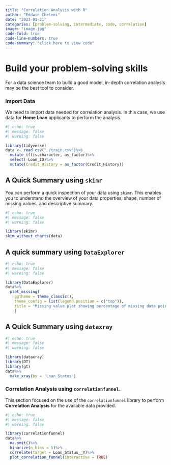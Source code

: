 ```yaml
---
title: "Correlation Analysis with R"
author: "Eddwin Cheteni"
date: "2023-01-21"
categories: [problem-solving, intermediate, code, correlation]
image: "image.jpg"
code-fold: true
code-line-numbers: true
code-summary: "click here to view code"
---
```


::: {.callout-note appearance="simple"}
# Build your problem-solving skills {.callout-note appearance="simple"}

For a data science team to build a good model, in-depth correlation analysis may be the best tool to consider.
:::

::: {.callout-tip appearance="minimal"}
### Import Data

We need to import data needed for correlation analysis. In this case, we use data for **Home Loan** applicants to perform the analysis.
:::
```r
#| echo: true
#| message: false
#| warning: false

library(tidyverse)
data <- read_csv("./train.csv")%>%
  mutate_if(is.character, as_factor)%>%
  select(-Loan_ID)%>%
  mutate(Credit_History = as_factor(Credit_History))
```

::: {.callout-note appearance="simple"}
## A Quick Summary using `skimr`

You can perform a quick inspection of your data using `skimr`. This enables you to understand the overview of your data properties, shape, number of missing values, and descriptive summary.
:::

```r
#| echo: true
#| message: false
#| warning: false

library(skimr)
skim_without_charts(data)
```
::: {.callout-note appearance="simple"}
## A quick summary using `DataExplorer`
:::
```r
#| echo: true
#| message: false
#| warning: false

library(DataExplorer)
data%>%
  plot_missing(
    ggtheme = theme_classic(), 
    theme_config = list(legend.position = c("top")),
    title = "Missing value plot showing percentage of missing data points"
    )
```
::: {.callout-note appearance="simple"}
## A Quick Summary using `dataxray`
:::
```r
#| echo: true
#| message: false
#| warning: false

library(dataxray)
library(DT)
library(gt)
data%>%
  make_xray(by = 'Loan_Status')
```
::: {.callout-tip appearance="minimal"}
### Correlation Analysis using `correlationfunnel`.


This section focused on the use of the `correlationfunnel` library to perform **Correlation Analysis** for the available data provided.
:::

```r
#| echo: true
#| message: false
#| warning: false

library(correlationfunnel)
data%>%
  na.omit()%>%
  binarize(n_bins = 5)%>%
  correlate(target = Loan_Status__Y)%>%
  plot_correlation_funnel(interactive = TRUE)
```


